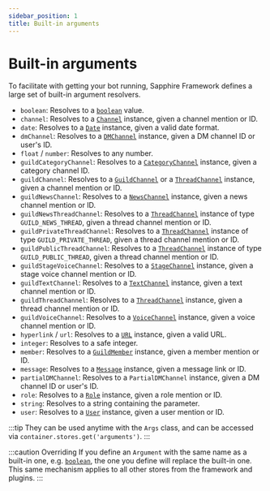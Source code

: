 ```yaml
---
sidebar_position: 1
title: Built-in arguments
---
```


# Built-in arguments

To facilitate with getting your bot running, Sapphire Framework defines a large set of built-in argument resolvers.

- `boolean`: Resolves to a [`boolean`][boolean] value.
- `channel`: Resolves to a [`Channel`][channel] instance, given a channel mention or ID.
- `date`: Resolves to a [`Date`][date] instance, given a valid date format.
- `dmChannel`: Resolves to a [`DMChannel`][dmchannel] instance, given a DM channel ID or user's ID.
- `float` / `number`: Resolves to any number.
- `guildCategoryChannel`: Resolves to a [`CategoryChannel`][categorychannel] instance, given a category channel ID.
- `guildChannel`: Resolves to a [`GuildChannel`][guildchannel] or a [`ThreadChannel`][threadchannel] instance, given a channel mention or ID.
- `guildNewsChannel`: Resolves to a [`NewsChannel`][newschannel] instance, given a news channel mention or ID.
- `guildNewsThreadChannel`: Resolves to a [`ThreadChannel`][threadchannel] instance of type `GUILD_NEWS_THREAD`, given a thread channel mention or ID.
- `guildPrivateThreadChannel`: Resolves to a [`ThreadChannel`][threadchannel] instance of type `GUILD_PRIVATE_THREAD`, given a thread channel mention or ID.
- `guildPublicThreadChannel`: Resolves to a [`ThreadChannel`][threadchannel] instance of type `GUILD_PUBLIC_THREAD`, given a thread channel mention or ID.
- `guildStageVoiceChannel`: Resolves to a [`StageChannel`][stagechannel] instance, given a stage voice channel mention or ID.
- `guildTextChannel`: Resolves to a [`TextChannel`][textchannel] instance, given a text channel mention or ID.
- `guildThreadChannel`: Resolves to a [`ThreadChannel`][threadchannel] instance, given a thread channel mention or ID.
- `guildVoiceChannel`: Resolves to a [`VoiceChannel`][voicechannel] instance, given a voice channel mention or ID.
- `hyperlink` / `url`: Resolves to a [`URL`][url] instance, given a valid URL.
- `integer`: Resolves to a safe integer.
- `member`: Resolves to a [`GuildMember`][guildmember] instance, given a member mention or ID.
- `message`: Resolves to a [`Message`][message] instance, given a message link or ID.
- `partialDMChannel`: Resolves to a `PartialDMChannel` instance, given a DM channel ID or user's ID.
- `role`: Resolves to a [`Role`][role] instance, given a role mention or ID.
- `string`: Resolves to a string containing the parameter.
- `user`: Resolves to a [`User`][user] instance, given a user mention or ID.

:::tip
They can be used anytime with the `Args` class, and can be accessed via `container.stores.get('arguments')`.
:::

:::caution Overriding
If you define an `Argument` with the same name as a built-in one, e.g. [`boolean`][boolean], the one you define will replace the built-in one. This same mechanism applies to all other stores from the framework and plugins.
:::

[boolean]: https://developer.mozilla.org/en-US/docs/Web/JavaScript/Reference/Global_Objects/Boolean
[categorychannel]: https://discord.js.org/#/docs/main/stable/class/CategoryChannel
[channel]: https://discord.js.org/#/docs/main/stable/class/Channel
[date]: https://developer.mozilla.org/en-US/docs/Web/JavaScript/Reference/Global_Objects/Date
[dmchannel]: https://discord.js.org/#/docs/main/stable/class/DMChannel
[guildchannel]: https://discord.js.org/#/docs/main/stable/class/GuildChannel
[guildmember]: https://discord.js.org/#/docs/main/stable/class/GuildMember
[message]: https://discord.js.org/#/docs/main/stable/class/Message
[newschannel]: https://discord.js.org/#/docs/main/stable/class/NewsChannel
[role]: https://discord.js.org/#/docs/main/stable/class/Role
[stagechannel]: https://discord.js.org/#/docs/main/stable/class/StageChannel
[textchannel]: https://discord.js.org/#/docs/main/stable/class/TextChannel
[threadchannel]: https://discord.js.org/#/docs/main/stable/class/ThreadChannel
[url]: https://nodejs.org/api/url.html
[user]: https://discord.js.org/#/docs/main/stable/class/User
[voicechannel]: https://discord.js.org/#/docs/main/stable/class/VoiceChannel
